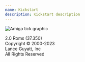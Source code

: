 ```yaml
---
name: Kickstart
description: Kickstart description
---
```


![Amiga tick graphic](/images/tick.svg)

2.0 Roms (37.350)<br />
Copyright &copy; 2000-2023<br />
Lance Guyatt, Inc<br />
All Rights Reserved
